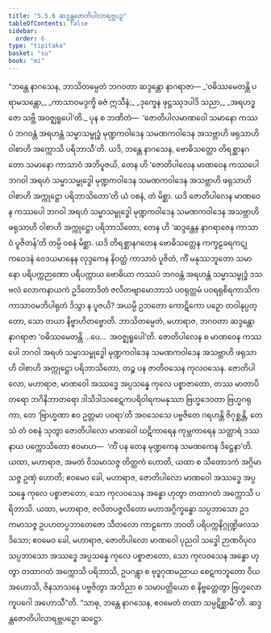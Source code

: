 ```yaml
---
title: "5.5.6 ဆဒ္ဒန္တဇောတိပါလာရဗ္ဘပဉှ"
tableOfContents: false
sidebar:
  order: 6
type: "tipitaka"
basket: "su"
book: "mi"
---
```



<DynamicBreadcrumb />

<Division number="165" book="mi" e="ch" v="28">

<Paragraph number="984" book="mi">
“ဘန္တေ နာဂသေန, ဘာသိတမ္ပေတံ ဘဂဝတာ ဆဒ္ဒန္တော နာဂရာဇာ—
</Paragraph>

<Paragraph number="985" type="verses" book="mi">
_‘ဝဓိဿမေတန္တိ ပရာမသန္တော,_  
_ကာသာဝမဒ္ဒက္ခိ ဓဇံ ဣသီနံ;_  
_ဒုက္ခေန ဖုဋ္ဌဿုဒပါဒိ သညာ,_  
_အရဟဒ္ဓဇော သဗ္ဘိ အဝဇ္ဈရူပေါ’တိ._  

</Paragraph>

<Paragraph number="986" book="mi">
ပုန စ ဘဏိတံ—  ‘ဇောတိပါလမာဏဝေါ သမာနော ကဿပံ ဘဂဝန္တံ အရဟန္တံ သမ္မာသမ္ဗုဒ္ဓံ မုဏ္ဍကဝါဒေန သမဏကဝါဒေန အသဗ္ဘာဟိ ဖရုသာဟိ ဝါစာဟိ အက္ကောသိ ပရိဘာသီ’တိ. ယဒိ, ဘန္တေ နာဂသေန, ဗောဓိသတ္တော တိရစ္ဆာနဂတော သမာနော ကာသာဝံ အဘိပူဇယိ, တေန ဟိ ‘ဇောတိပါလေန မာဏဝေန ကဿပေါ ဘဂဝါ အရဟံ သမ္မာသမ္ဗုဒ္ဓေါ မုဏ္ဍကဝါဒေန သမဏကဝါဒေန အသဗ္ဘာဟိ ဖရုသာဟိ ဝါစာဟိ အက္ကုဋ္ဌော ပရိဘာသိတော’တိ ယံ ဝစနံ, တံ မိစ္ဆာ. ယဒိ ဇောတိပါလေန မာဏဝေန ကဿပေါ ဘဂဝါ အရဟံ သမ္မာသမ္ဗုဒ္ဓေါ မုဏ္ဍကဝါဒေန သမဏကဝါဒေန အသဗ္ဘာဟိ ဖရုသာဟိ ဝါစာဟိ အက္ကုဋ္ဌော ပရိဘာသိတော, တေန ဟိ ‘ဆဒ္ဒန္တေန နာဂရာဇေန ကာသာဝံ ပူဇိတန်’တိ တမ္ပိ ဝစနံ မိစ္ဆာ. ယဒိ တိရစ္ဆာနဂတေန ဗောဓိသတ္တေန ကက္ခဠခရကဋုကဝေဒနံ ဝေဒယမာနေန လုဒ္ဒကေန နိဝတ္ထံ ကာသာဝံ ပူဇိတံ, ကိံ မနုဿဘူတော သမာနော ပရိပက္ကဉာဏော ပရိပက္ကာယ ဗောဓိယာ ကဿပံ ဘဂဝန္တံ အရဟန္တံ သမ္မာသမ္ဗုဒ္ဓံ ဒသဗလံ လောကနာယကံ ဥဒိတောဒိတံ ဇလိတဗျာမောဘာသံ ပဝရုတ္တမံ ပဝရရုစိရကာသိကကာသာဝမဘိပါရုတံ ဒိသွာ န ပူဇယိ? အယမ္ပိ ဥဘတော ကောဋိကော ပဉှော တဝါနုပ္ပတ္တော, သော တယာ နိဗ္ဗာဟိတဗ္ဗောတိ.
</Paragraph>

<Paragraph number="987" book="mi">
ဘာသိတမ္ပေတံ, မဟာရာဇ, ဘဂဝတာ ဆဒ္ဒန္တော နာဂရာဇာ ‘ဝဓိဿမေတန္တိ …ပေ…  အဝဇ္ဈရူပေါ’တိ. ဇောတိပါလေန စ မာဏဝေန ကဿပေါ ဘဂဝါ အရဟံ သမ္မာသမ္ဗုဒ္ဓေါ မုဏ္ဍကဝါဒေန သမဏကဝါဒေန အသဗ္ဘာဟိ ဖရုသာဟိ ဝါစာဟိ အက္ကုဋ္ဌော ပရိဘာသိတော, တဉ္စ ပန ဇာတိဝသေန ကုလဝသေန. ဇောတိပါလော, မဟာရာဇ, မာဏဝေါ အဿဒ္ဓေ အပ္ပသန္နေ ကုလေ ပစ္စာဇာတော, တဿ မာတာပိတရော ဘဂိနိဘာတရော ဒါသိဒါသစေဋကပရိဝါရကမနုဿာ ဗြဟ္မဒေဝတာ ဗြဟ္မဂရုကာ, တေ ‘ဗြာဟ္မဏာ ဧဝ ဥတ္တမာ ပဝရာ’တိ အဝသေသေ ပဗ္ဗဇိတေ ဂရဟန္တိ ဇိဂုစ္ဆန္တိ, တေသံ တံ ဝစနံ သုတွာ ဇောတိပါလော မာဏဝေါ ဃဋိကာရေန ကုမ္ဘကာရေန သတ္ထာရံ ဒဿနာယ ပက္ကောသိတော ဧဝမာဟ—  ‘ကိံ ပန တေန မုဏ္ဍကေန သမဏကေန ဒိဋ္ဌေနာ’တိ.
</Paragraph>

<Paragraph number="988" book="mi">
ယထာ, မဟာရာဇ, အမတံ ဝိသမာသဇ္ဇ တိတ္တကံ ဟောတိ, ယထာ စ သီတောဒကံ အဂ္ဂိမာသဇ္ဇ ဥဏှံ ဟောတိ; ဧဝမေဝ ခေါ, မဟာရာဇ, ဇောတိပါလော မာဏဝေါ အဿဒ္ဓေ အပ္ပသန္နေ ကုလေ ပစ္စာဇာတော, သော ကုလဝသေန အန္ဓော ဟုတွာ တထာဂတံ အက္ကောသိ ပရိဘာသိ.
</Paragraph>

<Paragraph number="989" book="mi">
ယထာ, မဟာရာဇ, ဇလိတပဇ္ဇလိတော မဟာအဂ္ဂိက္ခန္ဓော သပ္ပဘာသော ဥဒကမာသဇ္ဇ ဥပဟတပ္ပဘာတေဇော သီတလော ကာဠကော ဘဝတိ ပရိပက္ကနိဂ္ဂုဏ္ဍိဖလသဒိသော; ဧဝမေဝ ခေါ, မဟာရာဇ, ဇောတိပါလော မာဏဝေါ ပုညဝါ သဒ္ဓေါ ဉာဏဝိပုလသပ္ပဘာသော အဿဒ္ဓေ အပ္ပသန္နေ ကုလေ ပစ္စာဇာတော, သော ကုလဝသေန အန္ဓော ဟုတွာ တထာဂတံ အက္ကောသိ ပရိဘာသိ, ဥပဂန္တွာ စ ဗုဒ္ဓဂုဏမညာယ စေဋကဘူတော ဝိယ အဟောသိ, ဇိနသာသနေ ပဗ္ဗဇိတွာ အဘိညာ စ သမာပတ္တိယော စ နိဗ္ဗတ္တေတွာ ဗြဟ္မလောကူပဂေါ အဟောသီ”တိ. “သာဓု, ဘန္တေ နာဂသေန, ဧဝမေတံ တထာ သမ္ပဋိစ္ဆာမီ”တိ.

</Paragraph>
</Division>

<Paragraph number="990" type="center" book="mi">
ဆဒ္ဒန္တဇောတိပါလာရဗ္ဘပဉှော ဆဋ္ဌော.
</Paragraph>